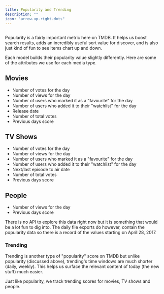 ```yaml
---
title: Popularity and Trending
description: ""
icon: "arrow-up-right-dots"
---
```


## 

Popularity is a fairly important metric here on TMDB. 
It helps us boost search results, adds an incredibly useful sort value for discover, and is also just kind of fun to see items chart up and down. 

Each model builds their popularity value slightly differently. Here are some of the attributes we use for each media type.

## Movies

- Number of votes for the day
- Number of views for the day
- Number of users who marked it as a "favourite" for the day
- Number of users who added it to their "watchlist" for the day
- Release date
- Number of total votes
- Previous days score


## TV Shows

- Number of votes for the day
- Number of views for the day
- Number of users who marked it as a "favourite" for the day
- Number of users who added it to their "watchlist" for the day
- Next/last episode to air date
- Number of total votes
- Previous days score

## People

- Number of views for the day
- Previous days score

<Note>
There is no API to explore this data right now but it is something that would be a lot fun to dig into. The daily file exports do however, contain the popularity data so there is a record of the values starting on April 28, 2017.
</Note>

### Trending 

Trending is another type of "popularity" score on TMDB but unlike popularity (discussed above), trending's time windows are much shorter (daily, weekly). This helps us surface the relevant content of today (the new stuff) much easier.

<Info>
Just like popularity, we track trending scores for movies, TV shows and people.
</Info>
